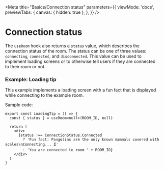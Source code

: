 

<Meta
  title="Basics/Connection status"
  parameters={{
    viewMode: 'docs',
    previewTabs: {
      canvas: { hidden: true },
    },
  }}
/>

# Connection status

The `useRoom` hook also returns a `status` value, which describes the connection status of the room. The status can be one of three values: `connecting`, `connected`, and `disconnected`. This value can be used to implement loading screens or to otherwise tell users if they are connected to their room or not.

### Example: Loading tip

<p>
  <LoadingTip />
</p>

This example implements a loading screen with a fun fact that is displayed while connecting to the example room.

Sample code:

```tsx
export const LoadingTip = () => {
  const { status } = useRoom<null>(ROOM_ID, null)

  return (
    <div>
      {status !== ConnectionStatus.Connected
        ? 'Fun fact: Pangolins are the only known mammals covered with scales\nConnecting... ⏳'
        : 'You are connected to room ' + ROOM_ID}
    </div>
  )
}
```

<p>
  <ExampleLink example={LoadingTip} />
</p>
